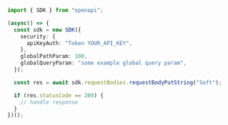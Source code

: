 ```typescript showLineNumbers copy filename="Request Body Put String usage example"
import { SDK } from "openapi";

(async() => {
  const sdk = new SDK({
    security: {
      apiKeyAuth: "Token YOUR_API_KEY",
    },
    globalPathParam: 100,
    globalQueryParam: "some example global query param",
  });

  const res = await sdk.requestBodies.requestBodyPutString("Soft");

  if (res.statusCode == 200) {
    // handle response
  }
})();
```
